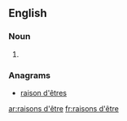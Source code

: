 {{also|raisons d'etre}}
==English==

===Noun===
{{head|en}}

# {{plural of|raison d'être}}

===Anagrams===
* [[raison d'êtres#English|raison d'êtres]]

[[ar:raisons d'être]]
[[fr:raisons d'être]]